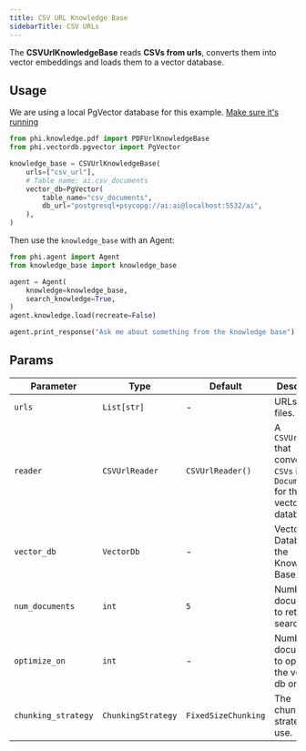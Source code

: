 ```yaml
---
title: CSV URL Knowledge Base
sidebarTitle: CSV URLs
---
```


The **CSVUrlKnowledgeBase** reads **CSVs from urls**, converts them into vector embeddings and loads them to a vector database.

## Usage

<Note>

We are using a local PgVector database for this example. [Make sure it's running](https://docs.phidata.com/vectordb/pgvector)

</Note>

```python knowledge_base.py
from phi.knowledge.pdf import PDFUrlKnowledgeBase
from phi.vectordb.pgvector import PgVector

knowledge_base = CSVUrlKnowledgeBase(
    urls=["csv_url"],
    # Table name: ai.csv_documents
    vector_db=PgVector(
        table_name="csv_documents",
        db_url="postgresql+psycopg://ai:ai@localhost:5532/ai",
    ),
)
```

Then use the `knowledge_base` with an Agent:

```python agent.py
from phi.agent import Agent
from knowledge_base import knowledge_base

agent = Agent(
    knowledge=knowledge_base,
    search_knowledge=True,
)
agent.knowledge.load(recreate=False)

agent.print_response("Ask me about something from the knowledge base")
```

## Params

| Parameter           | Type                                     | Default           | Description                                                                         |
| ------------------- | ---------------------------------------- | ----------------- | ----------------------------------------------------------------------------------- |
| `urls`              | `List[str]`                              | -                 | URLs for `PDF` files.                                                               |
| `reader`            | `CSVUrlReader`                           | `CSVUrlReader()`  | A `CSVUrlReader` that converts the `CSVs` into `Documents` for the vector database. |
| `vector_db`         | `VectorDb`                               | -                 | Vector Database for the Knowledge Base.                                             |
| `num_documents`     | `int`                                    | `5`               | Number of documents to return on search.                                            |
| `optimize_on`       | `int`                                    | -                 | Number of documents to optimize the vector db on.                                   |
| `chunking_strategy` | `ChunkingStrategy`                       | `FixedSizeChunking` | The chunking strategy to use.                                                       |
